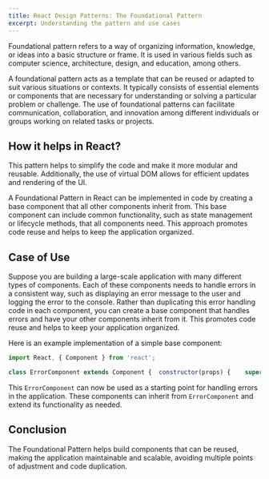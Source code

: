 ```yaml
---
title: React Design Patterns: The Foundational Pattern
excerpt: Understanding the pattern and use cases
---
```


Foundational pattern refers to a way of organizing information, knowledge, or ideas into a basic structure or frame. It is used in various fields such as computer science, architecture, design, and education, among others.

A foundational pattern acts as a template that can be reused or adapted to suit various situations or contexts. It typically consists of essential elements or components that are necessary for understanding or solving a particular problem or challenge. The use of foundational patterns can facilitate communication, collaboration, and innovation among different individuals or groups working on related tasks or projects.

## How it helps in React?

This pattern helps to simplify the code and make it more modular and reusable. Additionally, the use of virtual DOM allows for efficient updates and rendering of the UI.

A Foundational Pattern in React can be implemented in code by creating a base component that all other components inherit from. This base component can include common functionality, such as state management or lifecycle methods, that all components need. This approach promotes code reuse and helps to keep the application organized.

## Case of Use

Suppose you are building a large-scale application with many different types of components. Each of these components needs to handle errors in a consistent way, such as displaying an error message to the user and logging the error to the console. Rather than duplicating this error handling code in each component, you can create a base component that handles errors and have your other components inherit from it. This promotes code reuse and helps to keep your application organized.

Here is an example implementation of a simple base component:

```js
import React, { Component } from 'react';

class ErrorComponent extends Component {  constructor(props) {    super(props);    this.state = {      // initial state    };  }  componentDidMount() {    // component mounted  }  render() {    return (      // base component JSX    );  }}export default ErrorComponent;
```

This `ErrorComponent` can now be used as a starting point for handling errors in the application. These components can inherit from `ErrorComponent` and extend its functionality as needed.

## Conclusion

The Foundational Pattern helps build components that can be reused, making the application maintainable and scalable, avoiding multiple points of adjustment and code duplication.
